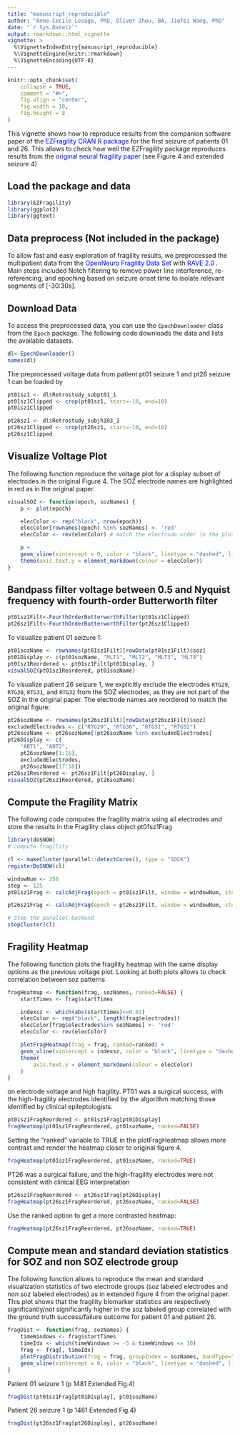 ```yaml
---
title: "manuscript_reproducible"
author: "Anne-Cecile Lesage, PhD, Oliver Zhou, BA, Jiefei Wang, PhD"
date: "`r Sys.Date()`"
output: rmarkdown::html_vignette
vignette: >
  %\VignetteIndexEntry{manuscript_reproducible}
  %\VignetteEngine{knitr::rmarkdown}
  %\VignetteEncoding{UTF-8}
---
```


```r
knitr::opts_chunk$set(
    collapse = TRUE,
    comment = "#>",
    fig.align = "center",
    fig.width = 10,
    fig.height = 8
)
```

This vignette shows how to reproduce results from the companion software paper of the <a href="https://cran.r-project.org/web/packages/fragility/index.html" style="color:blue; text-decoration:none;"> EZFragility CRAN R package</a> for the first seizure of patients 01 and 26. This allows to check how well the EZFragility package reproduces results from the <a href="https://www.nature.com/articles/s41593-021-00901-w" style="color:blue; text-decoration:none;"> original neural fragility paper </a>(see Figure 4 and extended seizure 4)

## Load the package and data
```r
library(EZFragility)
library(ggplot2)
library(ggtext)
```


## Data preprocess (Not included in the package)

To allow fast and easy exploration of fragility results,  we preprocessed the multipatient data from 
the <a href="https://openneuro.org/datasets/ds003029/versions/1.0.0/metadata" style="color:blue; text-decoration:none;"> OpenNeuro Fragility Data Set</a> with <a href="https://rave.wiki/" style="color:blue; text-decoration:none;"> RAVE 2.0 </a>. Main steps included Notch filtering to remove power line interference, re-referencing, and epoching based on seizure onset time to isolate relevant segments of [-30:30s]. 

## Download Data
To access the preprocessed data, you can use the `EpochDownloader` class from the `Epoch` package. The following code downloads the data and lists the available datasets.
```r
dl<-EpochDownloader()
names(dl)
```

The preprocessed voltage data from patient pt01 seizure 1 and pt26 seizure 1 can be loaded by
```r
pt01sz1 <- dl$Retrostudy_subpt01_1
pt01sz1Clipped <- crop(pt01sz1, start=-10, end=10)
pt01sz1Clipped 

pt26sz1 <- dl$Retrostudy_subjh103_1
pt26sz1Clipped <- crop(pt26sz1, start=-10, end=10)
pt26sz1Clipped 
```

## Visualize Voltage Plot
The following function reproduce the voltage plot for a display subset of electrodes in the original Figure 4. The SOZ electrode names are highlighted in red as in the original paper.
```r
visualSOZ <- function(epoch, sozNames) {
    p <- plot(epoch)

    elecColor <- rep("black", nrow(epoch))
    elecColor[rownames(epoch) %in% sozNames] <- 'red'
    elecColor <- rev(elecColor) # match the electrode order in the plot

    p + 
    geom_vline(xintercept = 0, color = "black", linetype = "dashed", linewidth = 1)+ 
    theme(axis.text.y = element_markdown(colour = elecColor))
}
```

## Bandpass filter voltage between 0.5 and Nyquist frequency with fourth-order Butterworth filter
```r

pt01sz1Filt<-FourthOrderButterworthFilter(pt01sz1Clipped)
pt26sz1Filt<-FourthOrderButterworthFilter(pt26sz1Clipped)

```

To visualize patient 01 seizure 1:
```r
pt01sozName <- rownames(pt01sz1Filt)[rowData(pt01sz1Filt)$soz]
pt01Display <- c(pt01sozName, "MLT1", "MLT2", "MLT3", "MLT4")
pt01sz1Reordered <- pt01sz1Filt[pt01Display, ]
visualSOZ(pt01sz1Reordered, pt01sozName)
```

To visualize patient 26 seizure 1, we explicitly exclude the  electrodes `RTG29`, `RTG30`, `RTG31`, and `RTG32` from the SOZ electrodes, as they are not part of the SOZ in the original paper. The electrode names are reordered to match the original figure:
```r
pt26sozName <- rownames(pt26sz1Filt)[rowData(pt26sz1Filt)$soz]
excludedElectrodes <- c("RTG29", "RTG30", "RTG31", "RTG32")
pt26sozName <- pt26sozName[!pt26sozName %in% excludedElectrodes]
pt26Display <- c(
    "ABT1", "ABT2",
    pt26sozName[1:16], 
    excludedElectrodes,
    pt26sozName[17:18])
pt26sz1Reordered <- pt26sz1Filt[pt26Display, ]
visualSOZ(pt26sz1Reordered, pt26sozName)
```

## Compute the Fragility Matrix

The following code computes the fragility matrix using all electrodes and store the results in the Fragility class object pt01sz1Frag
```r
library(doSNOW)
# compute fragility

cl <- makeCluster(parallel::detectCores(), type = "SOCK")
registerDoSNOW(cl)

windowNum <- 250
step <- 125
pt01sz1Frag <- calcAdjFrag(epoch = pt01sz1Filt, window = windowNum, step = step, parallel = TRUE, nSearch=100L, progress = FALSE)

pt26sz1Frag <- calcAdjFrag(epoch = pt26sz1Filt, window = windowNum, step = step, parallel = TRUE, nSearch=100L, progress = FALSE)

# Stop the parallel backend
stopCluster(cl)
```

## Fragility Heatmap
The following function plots the fragility heatmap with the same display options as the previous voltage plot. Looking at both plots allows to check correlation between soz patterns
```r
fragHeatmap <- function(frag, sozNames, ranked=FALSE) {
    startTimes <- frag$startTimes

    indexsz <- which(abs(startTimes)<=0.01)
    elecColor <- rep("black", length(frag$electrodes))
    elecColor[frag$electrodes%in% sozNames] <- 'red'
    elecColor <- rev(elecColor)

    plotFragHeatmap(frag = frag, ranked=ranked) + 
    geom_vline(xintercept = indexsz, color = "black", linetype = "dashed", linewidth = 1) + 
    theme(
        axis.text.y = element_markdown(colour = elecColor)
    )
}
```

on electrode voltage and high fragility. PT01 was a surgical success, with the high-fragility electrodes identified by the algorithm matching those identified by clinical epileptologists.
```r
pt01sz1FragReordered <- pt01sz1Frag[pt01Display]
fragHeatmap(pt01sz1FragReordered, pt01sozName, ranked=FALSE)
```
Setting the "ranked" variable to TRUE in the plotFragHeatmap allows more contrast and render the heatmap closer to original figure 4.
```r
fragHeatmap(pt01sz1FragReordered, pt01sozName, ranked=TRUE)
```

PT26 was a surgical failure, and the high-fragility electrodes were not consistent with clinical EEG interpretation
```r
pt26sz1FragReordered <- pt26sz1Frag[pt26Display]
fragHeatmap(pt26sz1FragReordered, pt26sozName, ranked=FALSE)
```
Use the ranked option to get a more contrasted heatmap:
```r
fragHeatmap(pt26sz1FragReordered, pt26sozName, ranked=TRUE)
```


## Compute mean and standard deviation statistics for SOZ and non SOZ electrode group
The following function allows to reproduce the mean and standard visualization statistics of two electrode groups (soz labeled electrodes and non soz labeled electrodes)
as in extended figure 4 from the original paper. This plot shows that the fragility biomarker statistics are respectively significantly/not significantly higher in the soz labeled group correlated with the ground truth success/failure outcome for patient 01 and patient 26. 

```r
fragDist <- function(frag, sozNames) {
    timeWindows <- frag$startTimes
    timeIdx <- which(timeWindows >= -5 & timeWindows <= 10)
    frag <- frag[, timeIdx]
    plotFragDistribution(frag = frag, groupIndex = sozNames, bandType="SEM", rollingWindow = 1) + 
    geom_vline(xintercept = 0, color = "black", linetype = "dashed", linewidth = 1)
}
```

Patient 01 seizure 1 (p 1481 Extended Fig.4)
```r
fragDist(pt01sz1Frag[pt01Display], pt01sozName)
```
Patient 26 seizure 1 (p 1481 Extended Fig.4)
```r
fragDist(pt26sz1Frag[pt26Display], pt26sozName)
```


